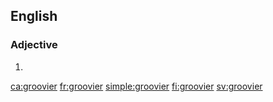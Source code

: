 ==English==

===Adjective===
{{head|en|adjective comparative form}}

# {{en-comparative of|groovy}}

[[ca:groovier]]
[[fr:groovier]]
[[simple:groovier]]
[[fi:groovier]]
[[sv:groovier]]